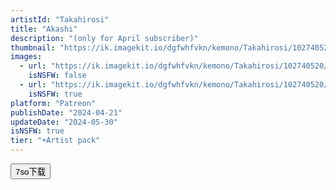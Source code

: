 ```yaml
---
artistId: "Takahirosi"
title: "Akashi"
description: "(only for April subscriber)"
thumbnail: "https://ik.imagekit.io/dgfwhfvkn/kemono/Takahirosi/102740520/p23_3_ori_1_V1X8A8Inb.avif?updatedAt=1737625087083"
images:
  - url: "https://ik.imagekit.io/dgfwhfvkn/kemono/Takahirosi/102740520/p23_3_ori_1_V1X8A8Inb.avif?updatedAt=1737625087083"
    isNSFW: false
  - url: "https://ik.imagekit.io/dgfwhfvkn/kemono/Takahirosi/102740520/p23_3_ori_6_unilQHsvk.avif?updatedAt=1737625087119"
    isNSFW: true
platform: "Patreon"
publishDate: "2024-04-21"
updateDate: "2024-05-30"
isNSFW: true
tier: "+Artist pack"
---
```



<Button
      isExternal
      isBlock
      variant="flat"
      color="foreground"
      as={Link}
      href="https://pan.7so.top/f/993At2/_3_AKASHI.7z"
    >
      7so下载
    </Button>